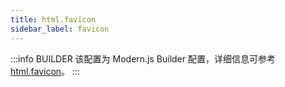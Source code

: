 ```yaml
---
title: html.favicon
sidebar_label: favicon
---
```


:::info BUILDER
该配置为 Modern.js Builder 配置，详细信息可参考 [html.favicon](https://modernjs.dev/builder/api/config-html.html#html-favicon)。
:::


<Main />
